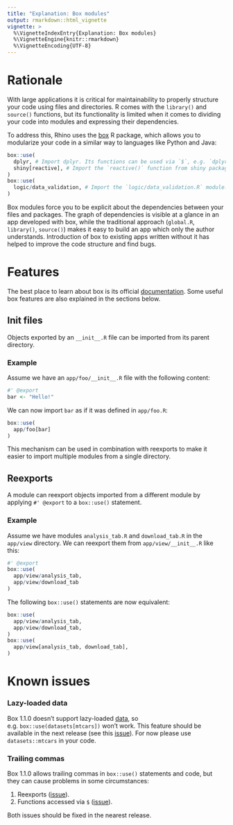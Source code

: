 ---
title: "Explanation: Box modules"
output: rmarkdown::html_vignette
vignette: >
  %\VignetteIndexEntry{Explanation: Box modules}
  %\VignetteEngine{knitr::rmarkdown}
  %\VignetteEncoding{UTF-8}
---

# Rationale
With large applications it is critical for maintainability
to properly structure your code using files and directories.
R comes with the `library()` and `source()` functions,
but its functionality is limited when it comes
to dividing your code into modules and expressing their dependencies.

To address this, Rhino uses the [box](https://klmr.me/box/) R package,
which allows you to modularize your code in a similar way to languages like Python and Java:
```r
box::use(
  dplyr, # Import dplyr. Its functions can be used via `$`, e.g. `dplyr$filter`.
  shiny[reactive], # Import the `reactive()` function from shiny package.
)
box::use(
  logic/data_validation, # Import the `logic/data_validation.R` module.
)
```

Box modules force you to be explicit about the dependencies between your files and packages.
The graph of dependencies is visible at a glance in an app developed with box,
while the traditional approach (`global.R`, `library()`, `source()`)
makes it easy to build an app which only the author understands.
Introduction of box to existing apps written without it
has helped to improve the code structure and find bugs.

# Features
The best place to learn about box is its official [documentation](https://klmr.me/box/).
Some useful box features are also explained in the sections below.

## Init files
Objects exported by an `__init__.R` file can be imported from its parent directory.

### Example
Assume we have an `app/foo/__init__.R` file with the following content:
```r
#' @export
bar <- "Hello!"
```

We can now import `bar` as if it was defined in `app/foo.R`:
```r
box::use(
  app/foo[bar]
)
```

This mechanism can be used in combination with reexports
to make it easier to import multiple modules from a single directory.

## Reexports
A module can reexport objects imported from a different module
by applying `#' @export` to a `box::use()` statement.

### Example
Assume we have modules `analysis_tab.R` and `download_tab.R` in the `app/view` directory.
We can reexport them from `app/view/__init__.R` like this:
```r
#' @export
box::use(
  app/view/analysis_tab,
  app/view/download_tab
)
```

The following `box::use()` statements are now equivalent:
```r
box::use(
  app/view/analysis_tab,
  app/view/download_tab,
)
box::use(
  app/view[analysis_tab, download_tab],
)
```

# Known issues

### Lazy-loaded data
Box 1.1.0 doesn't support lazy-loaded [data](https://r-pkgs.org/data.html#data-data),
so e.g. `box::use(datasets[mtcars])` won't work.
This feature should be available in the next release
(see this [issue](https://github.com/klmr/box/issues/219)).
For now please use `datasets::mtcars` in your code.

### Trailing commas
Box 1.1.0 allows trailing commas in `box::use()` statements and code,
but they can cause problems in some circumstances:

1. Reexports ([issue](https://github.com/klmr/box/issues/263)).
2. Functions accessed via `$` ([issue](https://github.com/klmr/box/issues/266)).

Both issues should be fixed in the nearest release.
